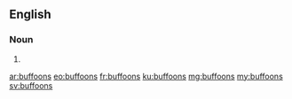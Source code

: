 ==English==

===Noun===
{{head|en|plural}}

# {{plural of|buffoon|lang=en}}

[[ar:buffoons]]
[[eo:buffoons]]
[[fr:buffoons]]
[[ku:buffoons]]
[[mg:buffoons]]
[[my:buffoons]]
[[sv:buffoons]]